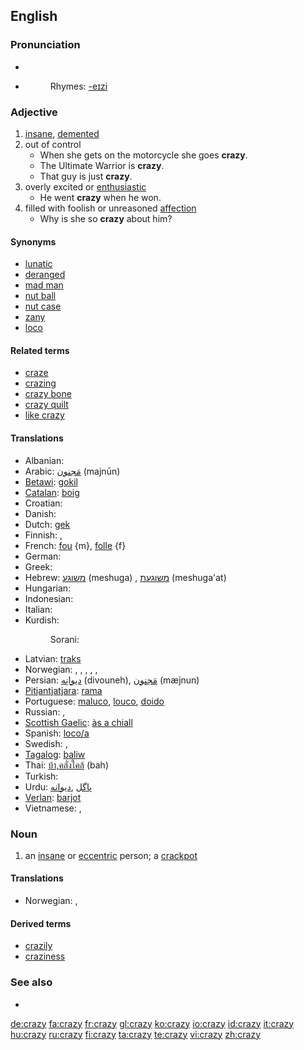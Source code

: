 ==English==

===Pronunciation===
*{{IPA|/ˈkreɪzi/}}
* {{audio|en-us-crazy.ogg|Audio (US)}}
*: Rhymes: [[Rhymes:English:-eɪzi|-eɪzi]]

===Adjective===
{{en-adj|craz|ier}}

# [[insane]], [[demented]]
# out of control
#* When she gets on the motorcycle she goes '''crazy'''.
#* The Ultimate Warrior is '''crazy'''.
#* That guy is just '''crazy'''.
# overly excited or [[enthusiastic]]
#* He went '''crazy''' when he won.
# filled with foolish or unreasoned [[affection]]
#* Why is she so '''crazy''' about him?

====Synonyms====
* [[lunatic]]
* [[deranged]]
* [[mad man]]
* [[nut ball]]
* [[nut case]]
* [[zany]]
* [[loco]]

====Related terms====
* [[craze]]
* [[crazing]]
* [[crazy bone]]
* [[crazy quilt]]
* [[like crazy]]

====Translations====
{{trans-top|crazy (undifferentitated)}}
* Albanian: {{t-|sq|marrë|xs=Albanian}}
* Arabic: [[مَجنون]] (majnūn)
* [[Betawi]]: [[gokil]]
* [[Catalan]]: [[boig]]
* Croatian: {{t+|hr|lud}}
* Danish: {{t+|da|sindssyg}}
* Dutch: [[gek]]
* Finnish: {{t+|fi|hullu}}, {{t-|fi|mielenvikainen}}
* French: [[fou]] {m}, [[folle]] {f}
* German: {{t+|de|verrückt}}
* Greek: {{t+|el|τρελός|tr=trelos|sc=Grek}}
* Hebrew: [[משוגע]] (meshuga) {{m}}, [[משוגעת]] (meshuga'at) {{f}}
* Hungarian: {{t+|hu|őrült}}
* Indonesian: {{t+|id|gila|xs=Indonesian}}
* Italian: {{t+|it|pazzo}}
* Kurdish:
*: Sorani: {{t|ku|شێت|tr=shaet|sc=KUchar}}
{{trans-mid}}
* Latvian: [[traks]]
* Norwegian: {{t-|no|gal}}, {{t-|no|galen}}, {{t-|no|gæren}}, {{t-|no|sinnsyk}}, {{t-|no|sprø}}, {{t-|no|vanvittig}}
* Persian: [[ديوانِه]] (divouneh),  [[مَجنون]] (mæjnun)
* [[Pitjantjatjara]]: [[rama]]
* Portuguese: [[maluco]], [[louco]], [[doido]]
* Russian: {{t|ru|сумасшедший}}, {{t|ru|безумный}}
* [[Scottish Gaelic]]: [[às a chiall]]
* Spanish: [[loco/a]]
* Swedish: {{t+|sv|galen}}, {{t+|sv|stollig}}
* [[Tagalog]]: [[baliw]]
* Thai: [[บ้า,คลั่งใคล้]] (bah)
* Turkish: {{t+|tr|deli}}
* Urdu: [[پاگل]] ,[[دیوانه]]
* [[Verlan]]: [[barjot]]
* Vietnamese: {{t+|vi|điên|xs=Vietnamese}}, {{t+|vi|khùng|xs=Vietnamese}}
{{trans-bottom}}

===Noun===
{{en-noun|crazies}}

# an [[insane]]  or [[eccentric]] person; a [[crackpot]]

====Translations====
{{trans-top|an insane or eccentric person}}
* Norwegian: {{t-|no|galning|m}}, {{t-|no|gærning|m}}
{{trans-mid}}
{{trans-bottom}}

====Derived terms====
* [[crazily]]
* [[craziness]]

===See also===
* {{pedialite}}

[[de:crazy]]
[[fa:crazy]]
[[fr:crazy]]
[[gl:crazy]]
[[ko:crazy]]
[[io:crazy]]
[[id:crazy]]
[[it:crazy]]
[[hu:crazy]]
[[ru:crazy]]
[[fi:crazy]]
[[ta:crazy]]
[[te:crazy]]
[[vi:crazy]]
[[zh:crazy]]